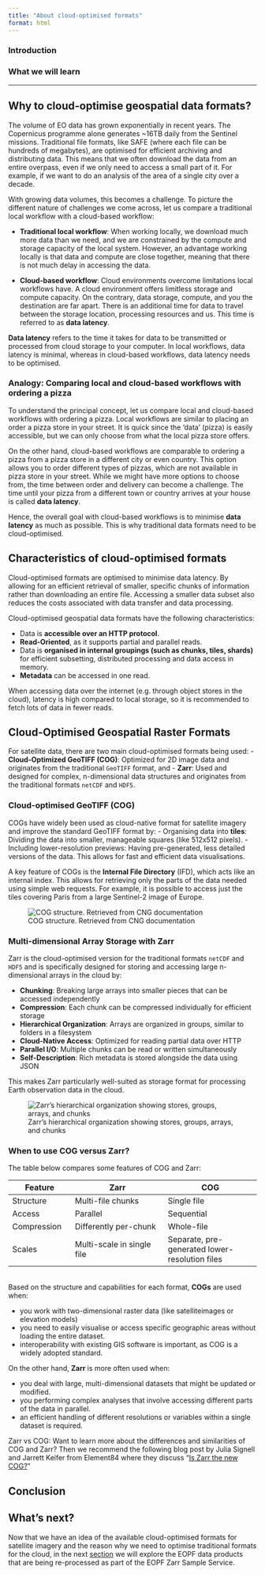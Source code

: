 ```yaml
---
title: "About cloud-optimised formats"
format: html
---
```


### Introduction

<!---
TODO
-->

### What we will learn

<!---
TODO
-->

<hr>

## Why to cloud-optimise geospatial data formats?
The volume of EO data has grown exponentially in recent years. The Copernicus programme alone generates ~16TB daily from the Sentinel missions. Traditional file formats, like SAFE (where each file can be hundreds of megabytes), are optimised for efficient archiving and distributing data. This means that we often download the data from an entire overpass, even if we only need to access a small part of it. For example, if we want to do an analysis of the area of a single city over a decade.  

With growing data volumes, this becomes a challenge. To picture the different nature of challenges we come across, let us compare a traditional local workflow with a cloud-based workflow:

- **Traditional local workflow**: When working locally, we download much more data than we need, and we are constrained by the compute and storage capacity of the local system. However, an advantage working locally is that data and compute are close together, meaning that there is not much delay in accessing the data.

- **Cloud-based workflow**: Cloud environments overcome limitations local workflows have. A cloud environment offers limitless storage and compute capacity. On the contrary, data storage, compute, and you the destination are far apart. There is an additional time for data to travel between the storage location, processing resources and us. This time is referred to as **data latency**.

::: {.callout-note}
**Data latency** refers to the time it takes for data to be transmitted or processed from cloud storage to your computer. In local workflows, data latency is minimal, whereas in cloud-based workflows, data latency needs to be optimised.
:::

### Analogy: Comparing local and cloud-based workflows with ordering a pizza
To understand the principal concept, let us compare local and cloud-based workflows with ordering a pizza. Local workflows are similar to placing an order a pizza store in your street. It is quick since the 'data' (pizza) is easily accessible, but we can only choose from what the local pizza store offers.

On the other hand, cloud-based workflows are comparable to ordering a pizza from a pizza store in a different city or even country. This option allows you to order different types of pizzas, which are not available in pizza store in your street. While we might have more options to choose from, the time between order and delivery can become a challenge. The time until your pizza from a different town or country arrives at your house is called **data latency**.

Hence, the overall goal with cloud-based workflows is to minimise **data latency** as much as possible. This is why traditional data formats need to be cloud-optimised.

## Characteristics of cloud-optimised formats
Cloud-optimised formats are optimised to minimise data latency. By allowing for an efficient retrieval of smaller, specific chunks of information rather than downloading an entire file. Accessing a smaller data subset also reduces the costs associated with data transfer and data processing.

Cloud-optimised geospatial data formats have the following characteristics:

- Data is **accessible over an HTTP protocol**.
- **Read-Oriented**, as it supports partial and parallel reads.
- Data is **organised in internal groupings (such as chunks, tiles, shards)** for efficient subsetting, distributed processing and data access in memory.
- **Metadata** can be accessed in one read.

::: {.callout-note}
When accessing data over the internet (e.g. through object stores in the cloud), latency is high compared to local storage, so it is recommended to fetch lots of data in fewer reads.
:::

## Cloud-Optimised Geospatial Raster Formats
For satellite data, there are two main cloud-optimised formats being used:
- **Cloud-Optimized GeoTIFF (COG)**: Optimized for 2D image data and originates from the traditional `GeoTIFF` format, and
- **Zarr**: Used and designed for complex, n-dimensional data structures and originates from the traditional formats `netCDF` and `HDF5`.

### Cloud-optimised GeoTIFF (COG)
COGs have widely been used as cloud-native format for satellite imagery and improve the standard GeoTIFF format by:
- Organising data into **tiles**: Dividing the data into smaller, manageable squares (like 512x512 pixels).
- Including lower-resolution previews: Having pre-generated, less detailed versions of the data. This allows for fast and efficient data visualisations.

A key feature of COGs is the **Internal File Directory** (IFD), which acts like an internal index. This allows for retrieving only the parts of the data needed using simple web requests. For example, it is possible to access just the tiles covering Paris from a large Sentinel-2 image of Europe.

![COG structure. Retrieved from CNG documentation](img/cogtiff.png)

### Multi-dimensional Array Storage with Zarr
Zarr is the cloud-optimised version for the traditional formats `netCDF` and `HDF5` and is specifically designed for storing and accessing large n-dimensional arrays in the cloud by:

- **Chunking**: Breaking large arrays into smaller pieces that can be accessed independently
- **Compression**: Each chunk can be compressed individually for efficient storage
- **Hierarchical Organization**: Arrays are organized in groups, similar to folders in a filesystem
- **Cloud-Native Access**: Optimized for reading partial data over HTTP
- **Parallel I/O**: Multiple chunks can be read or written simultaneously
- **Self-Description**: Rich metadata is stored alongside the data using JSON

This makes Zarr particularly well-suited as storage format for processing Earth observation data in the cloud.

![Zarr's hierarchical organization showing stores, groups, arrays, and chunks](img/zarr-terminology-hierarchy.png)

### When to use COG versus Zarr?
The table below compares some features of COG and Zarr:

| Feature | Zarr | COG |
|------|---------|---------|
| Structure | Multi-file chunks | Single file |
| Access | Parallel | Sequential |
| Compression | Differently per-chunk | Whole-file |
| Scales | Multi-scale in single file | Separate, pre-generated lower-resolution files |

<br>
Based on the structure and capabilities for each format, **COGs** are used when:

- you work with two-dimensional raster data (like satelliteimages or elevation models)
- you need to easily visualise or access specific geographic areas without loading the entire dataset.
- interoperability with existing GIS software is important, as COG is a widely adopted standard.

On the other hand, **Zarr** is more often used when:

- you deal with large, multi-dimensional datasets that might be updated or modified.
- you performing complex analyses that involve accessing different parts of the data in parallel.
- an efficient handling of different resolutions or variables within a single dataset is required.

::: {.callout-note}
Zarr vs COG: Want to learn more about the differences and similarities of COG and Zarr? Then we recommend the following blog post by Julia Signell and Jarrett Keifer from Element84 where they discuss "[Is Zarr the new COG?](https://element84.com/software-engineering/is-zarr-the-new-cog/)"
:::

## Conclusion
<!---
TODO
-->

## What's next?
Now that we have an idea of the available cloud-optimised formats for satellite imagery and the reason why we need to optimise traditional formats for the cloud, in the next [section](./13_overview_eopf_datasets.qmd) we will explore the EOPF data products that are being re-processed as part of the EOPF Zarr Sample Service.
